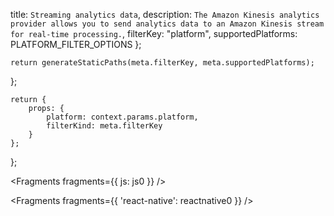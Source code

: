  title: `Streaming analytics data`,
  description: `The Amazon Kinesis analytics provider allows you to send analytics data to an Amazon Kinesis stream for real-time processing.`,
  filterKey: "platform",
  supportedPlatforms: PLATFORM_FILTER_OPTIONS
};
      


    return generateStaticPaths(meta.filterKey, meta.supportedPlatforms);
};

    return {
        props: {
            platform: context.params.platform,
            filterKind: meta.filterKey
        }
    };
};


<Fragments fragments={{ js: js0 }} />


<Fragments fragments={{ 'react-native': reactnative0 }} />
